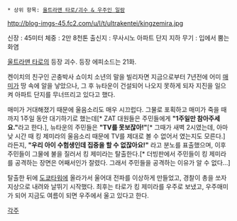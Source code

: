  * 상위 항목: [[울트라맨 타로/괴수 & 우주인 일람]]

http://blog-imgs-45.fc2.com/u/l/t/ultrakentei/kingzemira.jpg

신장 : 45미터
체중 : 2만 8천톤
출신지 : 무사시노 아파트 단지 지하
무기 : 입에서 뿜는 화염

[[울트라맨 타로]]의 등장 괴수. 등장 에피소드는 21화.

켄이치의 친구인 곤충박사 쇼이치 소년의 말을 빌리자면 지금으로부터 7년전에 어미 [[매미]]가 땅 속에 알을 낳았으나, 그 후 뉴타운이 건설되어 나오지 못하게 되자 지진을 일으켜 아파트 단지를 무너뜨리고 있다고 했다.

매미가 거대해졌기 때문에 울음소리도 매우 시끄럽다. 그물로 포획하고 매미가 죽을 때까지 1주일 동안 대기하기로 했는데[* ZAT 대원들은 주민들에게 '''"1주일만 참아주세요."'''라고 한다.], 뉴타운의 주민들은 '''"TV를 못보잖아!"'''[* 그때가 새벽 2시였는데, 아마 낮 시간 때 킹 제미라의 울음소리 때문에 TV를 제대로 볼 수 없어서 였는지도 모른다.]라든지, '''"우리 아이 수험생인데 집중을 할 수 없잖아요!"''' 라고 분노를 표출했으며, 이후 주민들이 그물에 불을 질러서 킹 제미라는 탈출한다.[* 더빙판에서 주민들이 킹 제미라를 공격하는 장면은 어째서인가 잘렸다. 그래서 주민들을 공격하는 이유가 알 수 없다...]

탈출한 뒤에 [[도쿄타워]]에 올라가서 울어대 전파를 이상하게 만들었고, 경찰이 총을 쏘자 지상으로 내려와 날뛰기 시작했다. 최후는 타로가 킹 제미라를 우주로 보냈고, 우주매미가 되어 지금도 여름이 되면 우주에서 울고 있다고 한다.

[[각주]]
